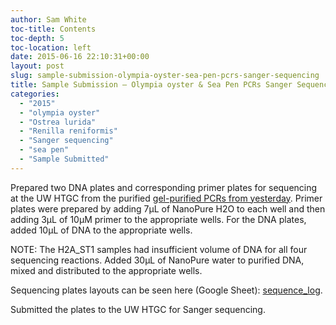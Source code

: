 ```yaml
---
author: Sam White
toc-title: Contents
toc-depth: 5
toc-location: left
date: 2015-06-16 22:10:31+00:00
layout: post
slug: sample-submission-olympia-oyster-sea-pen-pcrs-sanger-sequencing
title: Sample Submission – Olympia oyster & Sea Pen PCRs Sanger Sequencing
categories:
  - "2015"
  - "olympia oyster"
  - "Ostrea lurida"
  - "Renilla reniformis"
  - "Sanger sequencing"
  - "sea pen"
  - "Sample Submitted"
---
```


Prepared two DNA plates and corresponding primer plates for sequencing at the UW HTGC from the purified [gel-purified PCRs from yesterday](../2015-06-16-gel-purification-olympia-oyster-and-sea-pen-pcrs/index.qmd). Primer plates were prepared by adding 7μL of NanoPure H2O to each well and then adding 3μL of 10μM primer to the appropriate wells. For the DNA plates, added 10μL of DNA to the appropriate wells.

NOTE: The H2A_ST1 samples had insufficient volume of DNA for all four sequencing reactions. Added 30μL of NanoPure water to purified DNA, mixed and distributed to the appropriate wells.

Sequencing plates layouts can be seen here (Google Sheet): [sequence_log](https://docs.google.com/spreadsheet/ccc?key=0AtV_gF766XZAcHljOFBWd3pLTUJwbUxkdkg1OGdCY3c&usp=sharing).

Submitted the plates to the UW HTGC for Sanger sequencing.
